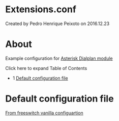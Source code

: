 
# Extensions.conf 

 Created by  Pedro Henrique Peixoto on 2016.12.23

# About

Example configuration for [Asterisk Dialplan module](../mod_dialplan_asterisk_3966416.mdx#about)

Click here to expand Table of Contents

* 1 [Default configuration file](#default-configuration-file)

# Default configuration file

[From freeswitch vanilla configuartion](https://freeswitch.org/stash/projects/FS/repos/freeswitch/browse/conf/vanilla/extensions.conf)


